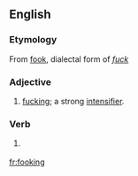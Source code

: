 ==English==

===Etymology===
From [[fook]], dialectal form of ''[[fuck]]''

===Adjective===
{{en-adj}}

# {{vulgar}} {{Northern England}} [[fucking]]; a strong [[intensifier]].

===Verb===
{{en-verb form}}

# {{vulgar}} {{Northern England}} {{present participle of|[[fook]]}}

[[fr:fooking]]